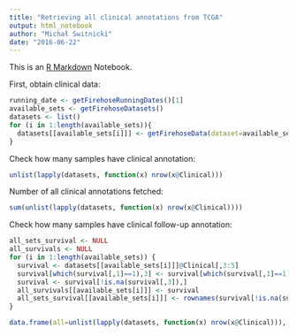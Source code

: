 ```yaml
---
title: "Retrieving all clinical annotations from TCGA"
output: html_notebook
author: "Michał Switnicki"
date: "2016-06-22"
---
```

This is an [R Markdown](http://rmarkdown.rstudio.com) Notebook.

First, obtain clinical data:
```r
running_date <- getFirehoseRunningDates()[1]
available_sets <- getFirehoseDatasets()
datasets <- list()
for (i in 1:length(available_sets)){
  datasets[[available_sets[i]]] <- getFirehoseData(dataset=available_sets[i], runDate=running_date, forceDownload = TRUE, Clinic=TRUE)
}
```
Check how many samples have clinical annotation:
```r
unlist(lapply(datasets, function(x) nrow(x@Clinical)))
```
Number of all clinical annotations fetched:
```r
sum(unlist(lapply(datasets, function(x) nrow(x@Clinical))))
```
Check how many samples have clinical follow-up annotation:
```r
all_sets_survival <- NULL
all_survivals <- NULL
for (i in 1:length(available_sets)) {
  survival <- datasets[[available_sets[i]]]@Clinical[,3:5]
  survival[which(survival[,1]==1),3] <- survival[which(survival[,1]==1),2]
  survival <- survival[!is.na(survival[,3]),]
  all_survivals[[available_sets[i]]] <- survival
  all_sets_survival[[available_sets[i]]] <- rownames(survival[!is.na(survival[,3]),])
}
```
```r
data.frame(all=unlist(lapply(datasets, function(x) nrow(x@Clinical))), with_survival_data=unlist(lapply(all_sets_survival, length)), median_follow_up=trunc(unlist(lapply(all_survivals, function(x) median(as.numeric(x[,3]))))))
```